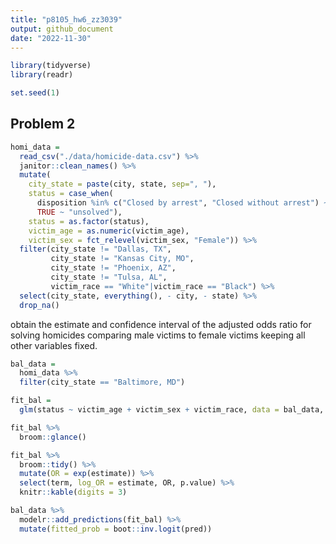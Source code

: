 ```yaml
---
title: "p8105_hw6_zz3039"
output: github_document
date: "2022-11-30"
---
```


```r
library(tidyverse)
library(readr)

set.seed(1)
```

## Problem 2

```r
homi_data = 
  read_csv("./data/homicide-data.csv") %>% 
  janitor::clean_names() %>% 
  mutate(
    city_state = paste(city, state, sep=", "),
    status = case_when(
      disposition %in% c("Closed by arrest", "Closed without arrest") ~ "solved",
      TRUE ~ "unsolved"),
    status = as.factor(status),
    victim_age = as.numeric(victim_age),
    victim_sex = fct_relevel(victim_sex, "Female")) %>% 
  filter(city_state != "Dallas, TX",
         city_state != "Kansas City, MO",
         city_state != "Phoenix, AZ",
         city_state != "Tulsa, AL",
         victim_race == "White"|victim_race == "Black") %>% 
  select(city_state, everything(), - city, - state) %>% 
  drop_na()
```

obtain the estimate and confidence interval of the adjusted odds ratio for solving homicides comparing male victims to female victims keeping all other variables fixed.

```r
bal_data = 
  homi_data %>% 
  filter(city_state == "Baltimore, MD")

fit_bal = 
  glm(status ~ victim_age + victim_sex + victim_race, data = bal_data, family = binomial) 

fit_bal %>% 
  broom::glance()

fit_bal %>% 
  broom::tidy() %>% 
  mutate(OR = exp(estimate)) %>%
  select(term, log_OR = estimate, OR, p.value) %>% 
  knitr::kable(digits = 3)

bal_data %>% 
  modelr::add_predictions(fit_bal) %>% 
  mutate(fitted_prob = boot::inv.logit(pred))
```

